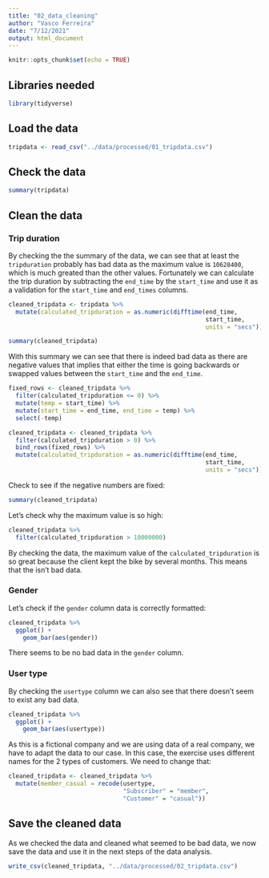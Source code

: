 ```yaml
---
title: "02_data_cleaning"
author: "Vasco Ferreira"
date: "7/12/2021"
output: html_document
---
```


```r
knitr::opts_chunk$set(echo = TRUE)
```

## Libraries needed

```r
library(tidyverse)
```

## Load the data

```r
tripdata <- read_csv("../data/processed/01_tripdata.csv")
```

## Check the data

```r
summary(tripdata)
```

## Clean the data

### Trip duration

By checking the the summary of the data, we can see that at least the 
`tripduration` probably has bad data as the maximum value is `10628400`, which
is much greated than the other values. Fortunately we can calculate the trip 
duration by subtracting the `end_time` by the `start_time` and use it as a
validation for the `start_time` and `end_times` columns.

```r
cleaned_tripdata <- tripdata %>% 
  mutate(calculated_tripduration = as.numeric(difftime(end_time, 
                                                       start_time, 
                                                       units = "secs")))
```

```r
summary(cleaned_tripdata)
```

With this summary we can see that there is indeed bad data as there are
negative values that implies that either the time is going backwards or
swapped values between the `start_time` and the `end_time`.

```r
fixed_rows <- cleaned_tripdata %>% 
  filter(calculated_tripduration <= 0) %>% 
  mutate(temp = start_time) %>% 
  mutate(start_time = end_time, end_time = temp) %>% 
  select(-temp)

cleaned_tripdata <- cleaned_tripdata %>% 
  filter(calculated_tripduration > 0) %>% 
  bind_rows(fixed_rows) %>% 
  mutate(calculated_tripduration = as.numeric(difftime(end_time, 
                                                       start_time, 
                                                       units = "secs")))
```

Check to see if the negative numbers are fixed:

```r
summary(cleaned_tripdata)
```


Let's check why the maximum value is so high:

```r
cleaned_tripdata %>% 
  filter(calculated_tripduration > 10000000)
```

By checking the data, the maximum value of the `calculated_tripduration` is
so great because the client kept the bike by several months. This means
that the isn't bad data.

### Gender

Let's check if the `gender` column data is correctly formatted:

```r
cleaned_tripdata %>% 
  ggplot() +
    geom_bar(aes(gender))
```

There seems to be no bad data in the `gender` column.

### User type

By checking the `usertype` column we can also see that there doesn't seem
to exist any bad data.

```r
cleaned_tripdata %>% 
  ggplot() +
    geom_bar(aes(usertype))
```

As this is a fictional company and we are using data of a real company, we have
to adapt the data to our case. In this case, the exercise uses different names
for the 2 types of customers. We need to change that:

```r
cleaned_tripdata <- cleaned_tripdata %>% 
  mutate(member_casual = recode(usertype,
                                "Subscriber" = "member",
                                "Customer" = "casual"))
```


## Save the cleaned data

As we checked the data and cleaned what seemed to be bad data, we now save
the data and use it in the next steps of the data analysis.

```r
write_csv(cleaned_tripdata, "../data/processed/02_tripdata.csv")
```

